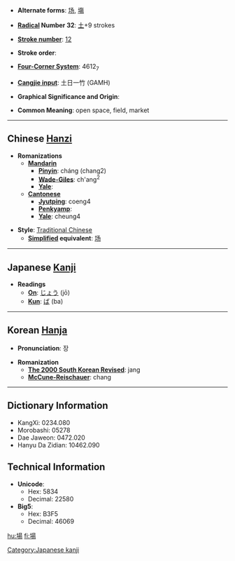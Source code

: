 * '''Alternate forms''': [[场]], [[塲]]

* '''[[Wiktionary:Chinese radical index| Radical]] Number 32''': [[Wiktionary:Chinese radical index 土|土]]+9 strokes

* '''[[Wiktionary:Chinese total strokes index|Stroke number]]''': [[Wiktionary:Chinese total strokes index 12|12]]

* '''Stroke order''': 

* '''[[Wiktionary:Chinese four corner index|Four-Corner System]]''': 4612<sub>7</sub>

* '''[[Wiktionary:Chinese Cangjie index|Cangjie input]]''': 土日一竹 (GAMH)

* '''Graphical Significance and Origin''': 

* '''Common Meaning''': open space, field, market

----

== Chinese [[Hanzi]] ==

* '''Romanizations'''
** '''[[Mandarin]]'''
*** '''[[Pinyin]]''': cháng (chang2)
*** '''[[Wade-Giles]]''': ch'ang<sup>2</sup>
*** '''[[Yale]]''': 
** '''[[Cantonese]]'''
*** '''[[Jyutping]]''': coeng4
*** '''[[Penkyamp]]''': 
*** '''[[Yale]]''': cheung4

* '''Style''': [[Traditional Chinese]] 
** '''[[Simplified Chinese|Simplified]] equivalent''': [[场]]


----

== Japanese [[Kanji]] ==

* '''Readings'''
** '''[[On]]''': [[じょう]] (jō)
** '''[[Kun]]''': [[ば]] (ba)


----

== Korean [[Hanja]] ==

* '''Pronunciation''': 장

* '''Romanization'''
** '''[[The 2000 South Korean Revised Romanization|The 2000 South Korean Revised]]''': jang
** '''[[McCune-Reischauer]]''': chang

----

== Dictionary Information ==

* KangXi: 0234.080
* Morobashi: 05278
* Dae Jaweon: 0472.020
* Hanyu Da Zidian: 10462.090

== Technical Information ==

* '''Unicode''':
** Hex: 5834
** Decimal: 22580
* '''Big5''':
** Hex: B3F5
** Decimal: 46069

[[Category:Japanese kanji]]

[[hu:場]]
[[fi:場]]